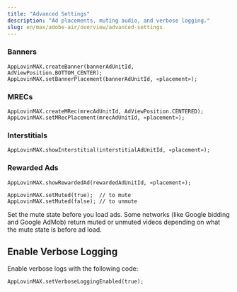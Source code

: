 ```yaml
---
title: "Advanced Settings"
description: "Ad placements, muting audio, and verbose logging."
slug: en/max/adobe-air/overview/advanced-settings
---
```


<AdPlacements />

### Banners
```actionscript-3
AppLovinMAX.createBanner(bannerAdUnitId, AdViewPosition.BOTTOM_CENTER);
AppLovinMAX.setBannerPlacement(bannerAdUnitId, «placement»);
```

### MRECs
```actionscript-3
AppLovinMAX.createMRec(mrecAdUnitId, AdViewPosition.CENTERED);
AppLovinMAX.setMRecPlacement(mrecAdUnitId, «placement»);
```

### Interstitials
```actionscript-3
AppLovinMAX.showInterstitial(interstitialAdUnitId, «placement»);
```

### Rewarded Ads
```actionscript-3
AppLovinMAX.showRewardedAd(rewardedAdUnitId, «placement»);
```

<MuteAudio />

```actionscript-3
AppLovinMAX.setMuted(true);  // to mute
AppLovinMAX.setMuted(false); // to unmute
```

<Callout type="warning">
Set the mute state before you load ads.
Some networks (like Google bidding and Google AdMob) return muted or unmuted videos depending on what the mute state is before ad load.
</Callout>

## Enable Verbose Logging
Enable verbose logs with the following code:
```actionscript-3
AppLovinMAX.setVerboseLoggingEnabled(true);
```

<VerboseLogging />

